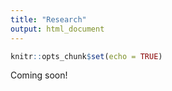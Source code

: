 ```yaml
---
title: "Research"
output: html_document
---
```


```r
knitr::opts_chunk$set(echo = TRUE)
```

Coming soon!


